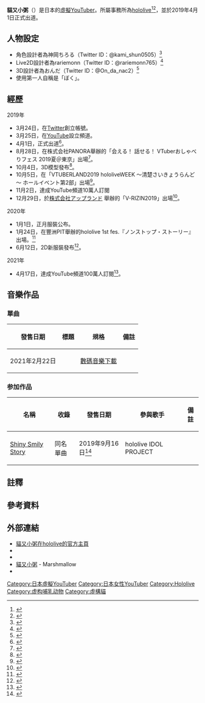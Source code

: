 {{Refimprove|time=2021-02-14T12:27:58+00:00}}
{{Infobox YouTube personality
|name=貓又小粥
|image=File:Nekomata_Okayu.png
|imagesize=300px
|birth_date=2月22日
|occupation=[[虛擬YouTuber|虛擬YouTuber]]
|Origin=[[日本|日本]]
|height=152公分
|channel_display_name=Okayu Ch. 猫又おかゆ
|channel_url=UCvaTdHTWBGv3MKj3KVqJVCw
|years_active = 2019年4月1日－ 
|genre=[[電子遊戲|電子遊戲]]、[[音樂|音樂]]
|subscribers=136萬
|subscriber_date=2022-04-08
|views=180,374,544次
|view_date=2022-04-08
|associated_acts=[[hololive|hololive]]
|silver_button=yes
|silver_year=2019
|gold_button=yes
|gold_year=2021
|diamond_button=no
|diamond_year=
|ruby_button=no
|ruby_year=
|stats_update=2021年5月4日
}}

'''貓又小粥'''（{{jpn|j=猫又おかゆ|hg=ねこまた おかゆ|rm=Nekomata Okayu}}）是日本的[[虛擬YouTuber|虛擬YouTuber]]。所屬事務所為[[hololive|hololive]]<ref name="cover_official_website">{{Cite web|url=https://cover-corp.com|title=カバー株式会社|website=公式ウェブサイト|access-date=2021-05-18|archive-date=2019-07-10|archive-url=https://web.archive.org/web/20190710021321/https://cover-corp.com/|dead-url=no}}</ref><ref name="hololive_member">{{Cite web|url=https://www.hololive.tv/member|title=所属タレント|website=公式ウェブサイト|access-date=2020-11-17|archive-date=2019-01-15|archive-url=https://web.archive.org/web/20190115023305/https://www.hololive.tv/member|dead-url=no}}</ref>，並於2019年4月1日正式出道。

==人物設定==
*角色設計者為神岡ちろる（Twitter ID：@kami_shun0505）<ref>{{Cite web|title=神岡ちろる(@kami_shun0505)|url=https://twitter.com/kami_shun0505|website=Twitter|accessdate=2020-11-17|language=ja|archive-date=2021-05-14|archive-url=https://web.archive.org/web/20210514082528/https://twitter.com/kami_shun0505|dead-url=no}}</ref>
*Live2D設計者為rariemonn（Twitter ID：@rariemonn765）<ref>{{Cite web|title=rariemonn(@rariemonn765)|url=https://twitter.com/rariemonn765|website=Twitter|accessdate=2020-11-17|language=ja|archive-date=2020-12-06|archive-url=https://web.archive.org/web/20201206215105/https://twitter.com/rariemonn765|dead-url=no}}</ref>
*3D設計者為おんだ（Twitter ID：@On_da_nac2）<ref>{{Cite web|title=おんだ(@On_da_nac2)|url=https://twitter.com/on_da_nac2|website=Twitter|accessdate=2020-11-17|language=ja|archive-date=2021-01-30|archive-url=https://web.archive.org/web/20210130065244/https://twitter.com/On_da_nac2|dead-url=no}}</ref>
*使用第一人自稱是「ぼく」。

==經歷==
; 2019年
*3月24日，在[[Twitter|Twitter]]創立帳號。
*3月25日，在[[YouTube|YouTube]]設立頻道。
*4月1日，正式出道<ref>{{Citation|title=新人VTuber「猫又おかゆ」「戌神ころね」がホロライブゲーマーズよりデビュー決定！|url=https://prtimes.jp/main/html/rd/p/000000047.000030268.html|website=株式会社PRTIMES|accessdate=2020-11-18|language=ja|archive-date=2020-11-20|archive-url=https://web.archive.org/web/20201120150514/https://prtimes.jp/main/html/rd/p/000000047.000030268.html|dead-url=no}}</ref>。
*8月28日，在株式会社PANORA舉辦的「会える！ 話せる！ VTuberおしゃべりフェス 2019夏＠東京」出場<ref>{{Citation|title=8/24東京、8/28大阪「会える！ 話せる！ VTuberおしゃべりフェス 2019夏」、追加出演＆タイムテーブル発表|url=https://panora.tokyo/96922|website=株式会社PANORAPRO|accessdate=2020-11-18|language=ja|archive-date=2020-10-28|archive-url=https://web.archive.org/web/20201028094334/https://panora.tokyo/96922/|dead-url=no}}</ref>。
*10月4日，3D模型發布<ref>{{Citation|title=【#猫又おかゆ3D】猫又おかゆのすーぱー3Dお披露目配信【3D生放送】|url=https://www.youtube.com/watch?v=xtBdcAOxd7I|website=YouTube|accessdate=2020-11-18|language=ja|archive-date=2020-12-09|archive-url=https://web.archive.org/web/20201209232613/https://www.youtube.com/watch?v=xtBdcAOxd7I|dead-url=no}}</ref>。
*10月5日，在「VTUBERLAND2019 hololiveWEEK ～清楚さいきょうらんど～ ホールイベント第2部」出場<ref>{{Citation|title=10月は「よみうりランド」へGO！「VtuberLand2019 ホロライブWEEK 〜清楚さいきょうらんど〜」が10月4日（金）から開催|url=https://prtimes.jp/main/html/rd/p/000000138.000030268.html|website=株式会社PRTIMES|accessdate=2020-11-18|language=ja|archive-date=2020-10-16|archive-url=https://web.archive.org/web/20201016203613/https://prtimes.jp/main/html/rd/p/000000138.000030268.html|dead-url=no}}</ref>。
*11月2日，達成YouTube頻道10萬人訂閱
*12月29日，於[https://www.appland.co.jp 株式会社アップランド] {{Wayback|url=https://www.appland.co.jp/ |date=20210304125807 }}舉辦的「V-RIZIN2019」出場<ref>{{Citation|title=バーチャル世界と格闘技の融合イベント「V-RIZIN2019」にバーチャルYouTuber「電脳少女シロ」、「アイドル部」の出演が決定！|url=https://prtimes.jp/main/html/rd/p/000000033.000013275.html|accessdate=2020-11-18|language=ja|archive-date=2020-11-16|archive-url=https://web.archive.org/web/20201116092145/https://prtimes.jp/main/html/rd/p/000000033.000013275.html|dead-url=no}}</ref>。

; 2020年
*1月1日，正月服裝公布。
*1月24日，在豐洲PIT舉辦的hololive 1st fes.『ノンストップ・ストーリー』出場。<ref>{{Cite web|url=https://prtimes.jp/main/html/rd/p/000000214.000030268.html|title=hololive 1st Fes. 『ノンストップ・ストーリー』@20/1/24 豊洲PIT - 超満員の豊洲PITで開催、VTuberグループホロライブ初の全体ライブ！|accessdate=2020-11-18|language=ja|archive-date=2020-08-23|archive-url=https://web.archive.org/web/20200823151152/https://prtimes.jp/main/html/rd/p/000000214.000030268.html|dead-url=no}}</ref>
*6月12日，2D新服裝發布<ref>{{Citation|title=【新衣装お披露目】新しいお洋服ですイエイ【ホロライブ/猫又おかゆ】|url=https://www.youtube.com/watch?v=cCFNz5bxTos|website=YouTube|accessdate=2020-11-18|language=ja|archive-date=2021-03-18|archive-url=https://web.archive.org/web/20210318080052/https://www.youtube.com/watch?v=cCFNz5bxTos|dead-url=no}}</ref>。

; 2021年
*4月17日，達成YouTube頻道100萬人訂閱<ref>{{Cite web|url=https://www.4gamers.com.tw/news/detail/47529/hololive-nekomata-okayu-reach-youtube-1-million-subscribes|title=hololive Gamers貓又小粥達成百萬訂閱，喜愛惡作劇的微笑貓娘|website=[[4Gamers|4Gamers]]|language=zh-tw|date=2021-04-18|accessdate=2022-05-31|archive-date=2022-05-31|archive-url=https://web.archive.org/web/20220531171112/https://www.4gamers.com.tw/news/detail/47529/hololive-nekomata-okayu-reach-youtube-1-million-subscribes|dead-url=no}}</ref>。

== 音樂作品 ==
=== 單曲 ===
{| class="wikitable"
! 發售日期 !! 標題 !! 規格 !! 備註
|-
| 2021年2月22日 || {{lang|ja|もぐもぐYUMMY！}} || [[數碼音樂下載|數碼音樂下載]] || 
|}

=== 参加作品 ===
{| class="wikitable"
! 名稱 !! 收錄 !! 發售日期 !! 參與歌手 !! 備註
|-
| [[Shiny_Smily_Story|Shiny Smily Story]]
| 同名單曲
| 2019年9月16日<ref>{{Cite web|url=https://www.oricon.co.jp/pressrelease/532525/|script-title=ja:VTuber事務所「ホロライブ」公式曲第1弾「Shiny Smily Story」のデジタル配信を9月16日（月）開始|website=oricon news|date=2019-09-13|accessdate=2019-10-08|archive-date=2019-10-08|archive-url=https://web.archive.org/web/20191008121154/https://www.oricon.co.jp/pressrelease/532525/|dead-url=no}}</ref>
| hololive IDOL PROJECT{{NoteTag|時乃空、蘿蔔子、櫻巫女和hololive一期生、二期生、Gamers的全部成員}}
|}

== 註釋 ==
{{NoteFoot}}

== 參考資料 ==
{{Reflist|2}}

== 外部連結 ==
* [https://hololive.hololivepro.com/talents/nekomata-okayu/ 貓又小粥在hololive的官方主頁]
* {{YouTube|channel=UCvaTdHTWBGv3MKj3KVqJVCw|Okayu Ch. 猫又おかゆ}}
* {{Twitter|nekomataokayu}}
* [https://marshmallow-qa.com/nekomataokayu 貓又小粥] - Marshmallow
* {{Bilibili|user=412135222|猫又小粥Official}}

{{hololive}}
{{虛擬YouTuber}}

[[Category:日本虛擬YouTuber|Category:日本虛擬YouTuber]]
[[Category:日本女性YouTuber|Category:日本女性YouTuber]]
[[Category:Hololive|Category:Hololive]]
[[Category:虚构哺乳动物|Category:虚构哺乳动物]]
[[Category:虛構貓|Category:虛構貓]]